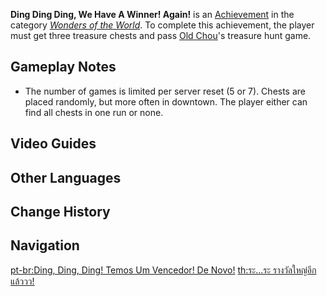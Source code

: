 {{Achievement Infobox
|id           = 81205
|order id     = 1191
|category     = Wonders of the World
|description  = Get three treasure chests and pass [[Old Chou]]'s treasure hunt game.
|requirements = 
|hidden       = 1
|primogems    = 5
|type         = Exploration
}}
'''Ding Ding Ding, We Have A Winner! Again!''' is an [[Achievement]] in the category ''[[Wonders of the World]]''. To complete this achievement, the player must get three treasure chests and pass [[Old Chou]]'s treasure hunt game.

==Gameplay Notes==
* The number of games is limited per server reset (5 or 7). Chests are placed randomly, but more often in downtown. The player either can find all chests in one run or none.
<!--
==Trivia==
-->

==Video Guides==
{{EVT
|video1   = https://youtu.be/9jLjLt68RsQ
|caption1 = Ding Ding Ding, We Have a Winner! Again! Guide
}}

==Other Languages==
{{Other Languages
|en      = Ding Ding Ding, We Have a Winner! Again!
|zhs     = 又，又，又中大奖了！
|zhs_rm  = Yòu, yòu, yòu zhōng dàjiǎngle!
|zht     = 又、又、又中大獎了！
|zht_rm  = Yòu, yòu, yòu zhōng dàjiǎngle!
|zh_tl   = 
|ja      = ま、ま、また大当たり！
|ja_rm   = Ma, ma, mata ooatari!
|ja_tl   = A-, A-, Again Jackpot!
|ko      = 또, 또, 또 대박이다!
|ko_rm   = Tto, Tto, Tto, Daebak'ida!
|ko_tl   = Again, Again, Again Jackpot!
|es      = ¡Ding, ding, ding, premio!
|es_tl   = Ding, Ding, Ding, Prize!
|fr      = Go go, à nous le magot !
|fr_tl   = Go Go, The Loot Is Ours!
|ru      = Та-дам! У нас снова победитель!
|ru_tl   = Ta-dam! We Have a Winner Again!
|th      = ระ...ระ รางวัลใหญ่อีกแล้ววว!
|th_rm   = 
|th_tl   = 
|vi      = Lại, Lại, Lại Trúng Thưởng Rồi!
|vi_tl   = 
|de      = Klingelingeling, wir haben einen Gewinner! Schon wieder!
|de_tl   = Ding Ding Ding, We Have A Winner! Yet again!
|id      = Wah, Bisa Jadi "Crazy Rich" Nih!
|id_tl   = Wow, (you) can become a "Crazy Rich"!
|pt      = Ding, Ding, Ding! Temos Um Vencedor! De Novo!
|pt_tl   = Ding, ding, ding! We have a winner! Again!
|tr      = Duydun Zilin Sesini! Yine Bir Kazananımız Var!
|tr_tl   = 
|it      = Ding ding ding! Qualcuno ha vinto di nuovo!
|it_tl   = 
}}

==Change History==
{{Change History|2.6}}
<!--
==References==
{{Reflist}}
-->
==Navigation==
{{Achievement Navbox|Wonders of the World|Exploration}}

[[pt-br:Ding, Ding, Ding! Temos Um Vencedor! De Novo!]]
[[th:ระ...ระ รางวัลใหญ่อีกแล้ววว!]]